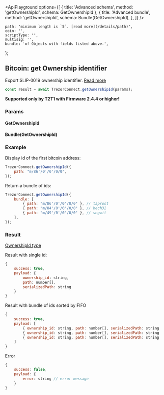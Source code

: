 


<ApiPlayground
    options={[
        { title: 'Advanced schema', method: 'getOwnershipId', schema: GetOwnershipId },
        {
            title: 'Advanced bundle',
            method: 'getOwnershipId',
            schema: Bundle(GetOwnershipId),
        },
    ]}
/>

    path: 'minimum length is `5`. [read more](/details/path)',
    coin: '',
    scriptType: '',
    multisig: '',
    bundle: 'of Objects with fields listed above.',
};

## Bitcoin: get Ownership identifier

Export SLIP-0019 ownership identifier. [Read more](https://github.com/satoshilabs/slips/blob/master/slip-0019.md#ownership-identifier)

```javascript
const result = await TrezorConnect.getOwnershipId(params);
```

<Callout type="info">**Supported only by T2T1 with Firmware 2.4.4 or higher!**</Callout>

### Params

<CommonParamsLink />

#### GetOwnershipId

<ParamsTable schema={GetOwnershipId} descriptions={paramDescriptions} />

#### Bundle(GetOwnershipId)

<Param name="bundle" type="`Array` of Objects with above schema" />

### Example

Display id of the first bitcoin address:

```javascript
TrezorConnect.getOwnershipId({
    path: "m/86'/0'/0'/0/0",
});
```

Return a bundle of ids:

```javascript
TrezorConnect.getOwnershipId({
    bundle: [
        { path: "m/86'/0'/0'/0/0" }, // taproot
        { path: "m/84'/0'/0'/0/0" }, // bech32
        { path: "m/49'/0'/0'/0/0" }, // segwit
    ],
});
```

### Result

[OwnershipId type](https://github.com/trezor/trezor-suite/blob/develop/packages/connect/src/types/api/getOwnershipId.ts)

Result with single id:

```javascript
{
    success: true,
    payload: {
        ownership_id: string,
        path: number[],
        serializedPath: string
    }
}
```

Result with bundle of ids sorted by FIFO

```javascript
{
    success: true,
    payload: [
        { ownership_id: string, path: number[], serializedPath: string }, // taproot
        { ownership_id: string, path: number[], serializedPath: string }, // bech32
        { ownership_id: string, path: number[], serializedPath: string }  // segwit
    ]
}
```

Error

```javascript
{
    success: false,
    payload: {
        error: string // error message
    }
}
```
